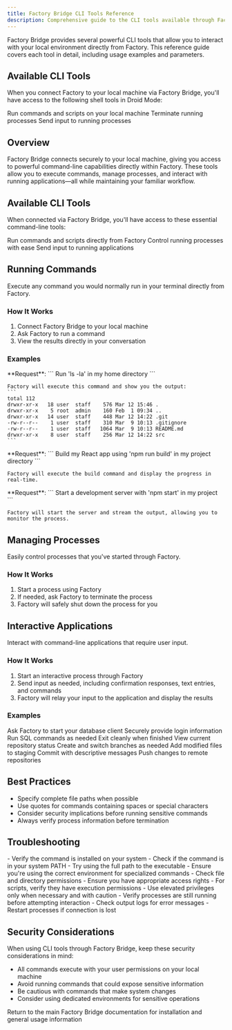 ```yaml
---
title: Factory Bridge CLI Tools Reference
description: Comprehensive guide to the CLI tools available through Factory Bridge and how to use them effectively
---
```


Factory Bridge provides several powerful CLI tools that allow you to interact with your local environment directly from Factory. This reference guide covers each tool in detail, including usage examples and parameters.

## Available CLI Tools

When you connect Factory to your local machine via Factory Bridge, you'll have access to the following shell tools in Droid Mode:

<CardGroup cols={3}>
  <Card title="Execute Process" icon="play">
    Run commands and scripts on your local machine
  </Card>
  <Card title="Kill Process" icon="stop">
    Terminate running processes
  </Card>
  <Card title="Pipe Process Input" icon="arrow-right-to-bracket">
    Send input to running processes
  </Card>
</CardGroup>

## Overview

Factory Bridge connects securely to your local machine, giving you access to powerful command-line capabilities directly within Factory. These tools allow you to execute commands, manage processes, and interact with running applications—all while maintaining your familiar workflow.

## Available CLI Tools

When connected via Factory Bridge, you'll have access to these essential command-line tools:

<CardGroup cols={3}>
  <Card title="Execute Commands" icon="play">
    Run commands and scripts directly from Factory
  </Card>
  <Card title="Manage Processes" icon="stop">
    Control running processes with ease
  </Card>
  <Card title="Interactive Input" icon="arrow-right-to-bracket">
    Send input to running applications
  </Card>
</CardGroup>

## Running Commands

Execute any command you would normally run in your terminal directly from Factory.

### How It Works

1. Connect Factory Bridge to your local machine
2. Ask Factory to run a command
3. View the results directly in your conversation

### Examples

<AccordionGroup>
  <Accordion title="List Files">
    **Request**:
    ```
    Run 'ls -la' in my home directory
    ```

    Factory will execute this command and show you the output:
    ```
    total 112
    drwxr-xr-x   18 user  staff    576 Mar 12 15:46 .
    drwxr-xr-x    5 root  admin    160 Feb  1 09:34 ..
    drwxr-xr-x   14 user  staff    448 Mar 12 14:22 .git
    -rw-r--r--    1 user  staff    310 Mar  9 10:13 .gitignore
    -rw-r--r--    1 user  staff   1064 Mar  9 10:13 README.md
    drwxr-xr-x    8 user  staff    256 Mar 12 14:22 src
    ```

  </Accordion>

  <Accordion title="Building Projects">
    **Request**:
    ```
    Build my React app using 'npm run build' in my project directory
    ```

    Factory will execute the build command and display the progress in real-time.

  </Accordion>

  <Accordion title="Starting Development Servers">
    **Request**:
    ```
    Start a development server with 'npm start' in my project
    ```

    Factory will start the server and stream the output, allowing you to monitor the process.

  </Accordion>
</AccordionGroup>

## Managing Processes

Easily control processes that you've started through Factory.

### How It Works

1. Start a process using Factory
2. If needed, ask Factory to terminate the process
3. Factory will safely shut down the process for you

## Interactive Applications

Interact with command-line applications that require user input.

### How It Works

1. Start an interactive process through Factory
2. Send input as needed, including confirmation responses, text entries, and commands
3. Factory will relay your input to the application and display the results

### Examples

<AccordionGroup>
  <Accordion title="Database Operations">
    <Steps>
      <Step title="Connect to Database">
        Ask Factory to start your database client
      </Step>
      <Step title="Enter Credentials">
        Securely provide login information
      </Step>
      <Step title="Execute Queries">
        Run SQL commands as needed
      </Step>
      <Step title="Complete Session">
        Exit cleanly when finished
      </Step>
    </Steps>
  </Accordion>

  <Accordion title="Git Workflow">
    <Steps>
      <Step title="Check Status">
        View current repository status
      </Step>
      <Step title="Create Branches">
        Create and switch branches as needed
      </Step>
      <Step title="Stage Changes">
        Add modified files to staging
      </Step>
      <Step title="Commit Work">
        Commit with descriptive messages
      </Step>
      <Step title="Push Updates">
        Push changes to remote repositories
      </Step>
    </Steps>
  </Accordion>
</AccordionGroup>

## Best Practices

- Specify complete file paths when possible
- Use quotes for commands containing spaces or special characters
- Consider security implications before running sensitive commands
- Always verify process information before termination

## Troubleshooting

<AccordionGroup>
  <Accordion title="Command Not Found">
    - Verify the command is installed on your system
    - Check if the command is in your system PATH
    - Try using the full path to the executable
    - Ensure you're using the correct environment for specialized commands
  </Accordion>

  <Accordion title="Permission Issues">
    - Check file and directory permissions
    - Ensure you have appropriate access rights
    - For scripts, verify they have execution permissions
    - Use elevated privileges only when necessary and with caution
  </Accordion>

  <Accordion title="Process Communication">
    - Verify processes are still running before attempting interaction
    - Check output logs for error messages
    - Restart processes if connection is lost
  </Accordion>
</AccordionGroup>

## Security Considerations

When using CLI tools through Factory Bridge, keep these security considerations in mind:

- All commands execute with your user permissions on your local machine
- Avoid running commands that could expose sensitive information
- Be cautious with commands that make system changes
- Consider using dedicated environments for sensitive operations

<Card title="Learn More About Factory Bridge" icon="bridge" href="/user-guides/factory-bridge/installation-and-usage">
  Return to the main Factory Bridge documentation for installation and general usage information
</Card>
